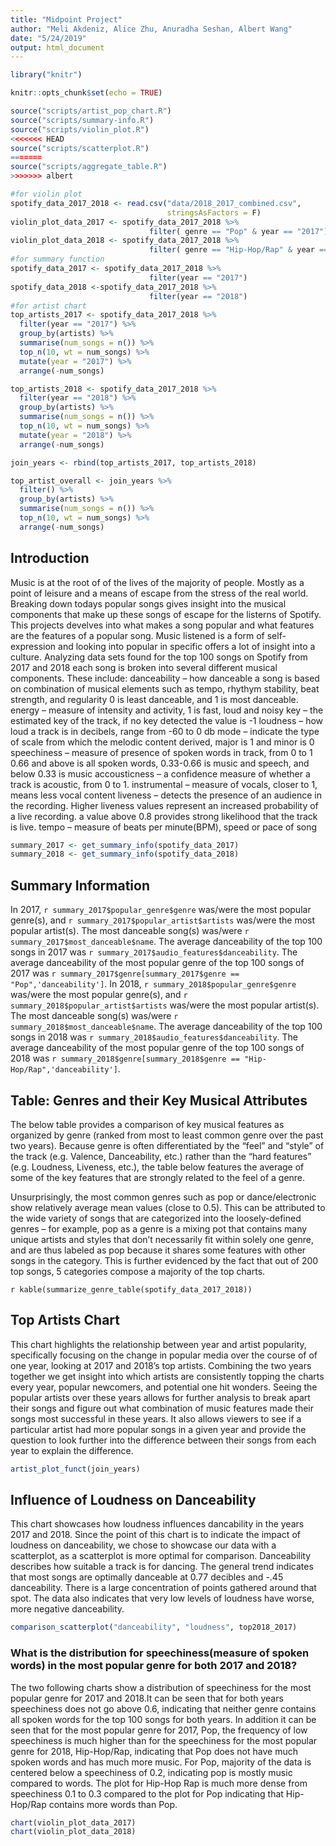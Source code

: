 ```yaml
---
title: "Midpoint Project"
author: "Meli Akdeniz, Alice Zhu, Anuradha Seshan, Albert Wang"
date: "5/24/2019"
output: html_document
---
```


```r
library("knitr")

knitr::opts_chunk$set(echo = TRUE)

source("scripts/artist_pop_chart.R")
source("scripts/summary-info.R")
source("scripts/violin_plot.R")
<<<<<<< HEAD
source("scripts/scatterplot.R")
=======
source("scripts/aggregate_table.R")
>>>>>>> albert

#for violin plot
spotify_data_2017_2018 <- read.csv("data/2018_2017_combined.csv", 
                                   stringsAsFactors = F)
violin_plot_data_2017 <- spotify_data_2017_2018 %>%
                               filter( genre == "Pop" & year == "2017")
violin_plot_data_2018 <- spotify_data_2017_2018 %>%
                               filter( genre == "Hip-Hop/Rap" & year == "2018")
#for summary function
spotify_data_2017 <- spotify_data_2017_2018 %>%
                               filter(year == "2017")
spotify_data_2018 <-spotify_data_2017_2018 %>%
                               filter(year == "2018")
#for artist chart
top_artists_2017 <- spotify_data_2017_2018 %>%
  filter(year == "2017") %>%
  group_by(artists) %>%
  summarise(num_songs = n()) %>%
  top_n(10, wt = num_songs) %>%
  mutate(year = "2017") %>%
  arrange(-num_songs)

top_artists_2018 <- spotify_data_2017_2018 %>%
  filter(year == "2018") %>%
  group_by(artists) %>%
  summarise(num_songs = n()) %>%
  top_n(10, wt = num_songs) %>%
  mutate(year = "2018") %>%
  arrange(-num_songs)

join_years <- rbind(top_artists_2017, top_artists_2018)

top_artist_overall <- join_years %>%
  filter() %>%
  group_by(artists) %>%
  summarise(num_songs = n()) %>%
  top_n(10, wt = num_songs) %>%
  arrange(-num_songs)
```

## Introduction
Music is at the root of of the lives of the majority of people. Mostly as a point of leisure and a means of escape from the stress of the real world. Breaking down todays popular songs gives insight into the musical components that make up these songs of escape for the listerns of Spotify. This projects develves into what makes a song popular and what features are the features of a popular song. Music listened is a form of self-expression and looking into popular in specific offers a lot of insight into a culture. Analyzing data sets found for the top 100 songs on Spotify from 2017 and 2018 each song is broken into several different musical components. These include: danceability -- how danceable a song is based on combination of musical elements such as tempo, rhythym stability, beat strength, and regularity 0 is least danceable, and 1 is most danceable.
energy -- measure of intensity and activity, 1 is fast, loud and noisy
key -- the estimated key of the track, if no key detected the value is -1
loudness -- how loud a track is in decibels, range from -60 to 0 db
mode -- indicate the type of scale from which the melodic content derived, major is 1 
and minor is 0
speechiness -- measure of presence of spoken words in track, from 0 to 1
0.66 and above is all spoken words, 0.33-0.66 is music and speech, and below 0.33 is music
accousticness -- a confidence measure of whether a track is acoustic, from 0 to 1.
instrumental -- measure of vocals, closer to 1, means less vocal content
liveness -- detects the presence of an audience in the recording. Higher liveness values represent an increased probability of a live recording. a value above 0.8 provides strong likelihood that the track is live.
tempo -- measure of beats per minute(BPM), speed or pace of song 
```r
summary_2017 <- get_summary_info(spotify_data_2017)
summary_2018 <- get_summary_info(spotify_data_2018)
```
## Summary Information

In 2017, `r summary_2017$popular_genre$genre` was/were the most popular genre(s), and `r summary_2017$popular_artist$artists` was/were the most popular artist(s). The most danceable song(s) was/were `r summary_2017$most_danceable$name`. The average danceability of the top 100 songs in 2017 was `r summary_2017$audio_features$danceability`. The average danceability of the most popular genre of the top 100 songs of 2017 was `r summary_2017$genre[summary_2017$genre == "Pop",'danceability']`.   In 2018, `r summary_2018$popular_genre$genre` was/were the most popular genre(s), and `r summary_2018$popular_artist$artists` was/were the most popular artist(s). The most danceable song(s) was/were `r summary_2018$most_danceable$name`. The average danceability of the top 100 songs in 2018 was `r summary_2018$audio_features$danceability`. The average danceability of the most popular genre of the top 100 songs of 2018 was `r summary_2018$genre[summary_2018$genre == "Hip-Hop/Rap",'danceability']`.

## Table: Genres and their Key Musical Attributes
The below table provides a comparison of key musical features as organized by
genre (ranked from most to least common genre over the past two years).
Because genre is often differentiated by the "feel" and "style" of the track
(e.g. Valence, Danceability, etc.) rather than the "hard features" (e.g.
Loudness, Liveness, etc.), the table below features the average of some of the
key features that are strongly related to the feel of a genre.

Unsurprisingly, the most common genres such as pop or dance/electronic show
relatively average mean values (close to 0.5). This can be attributed to the
wide variety of songs that are categorized into the loosely-defined genres --
for example, pop as a genre is a mixing pot that contains many unique artists 
and styles that don't necessarily fit within solely one genre, and are thus
labeled as pop because it shares some features with other songs in the category.
This is further evidenced by the fact that out of 200 top songs, 5 categories
compose a majority of the top charts.

`r kable(summarize_genre_table(spotify_data_2017_2018))`

## Top Artists Chart
This chart highlights the relationship between year and artist popularity, specifically focusing on the change in popular media over the course of of one year, looking at 2017 and 2018's top artists. Combining the two years together we get insight into which artists are consistently topping the charts every year, popular newcomers, and potential one hit wonders. Seeing the popular artists over these years allows for further analysis to break apart their songs and figure out what combination of music features made their songs most successful in these years. It also allows viewers to see if a particular artist had more popular songs in a given year and provide the question to look further into the difference between their songs from each year to explain the difference. 
```r
artist_plot_funct(join_years)
```


## Influence of Loudness on Danceability
This chart showcases how loudness influences dancability in the years 2017 and 2018. Since the point of this chart is to indicate the impact of loudness on danceability, we chose to showcase our data with a scatterplot, as a scatterplot is more optimal for comparison. Danceability describes how suitable a track is for dancing. The general trend indicates that most songs are optimally danceable at 0.77 decibles and -.45 danceability. There is a large concentration of points gathered around that spot. The data also indicates that very low levels of loudness have worse, more negative danceability.
```r
comparison_scatterplot("danceability", "loudness", top2018_2017)
```

### What is the distribution for speechiness(measure of spoken words) in the most popular genre for both 2017 and 2018?
The two following charts show a distribution of speechiness for the most popular genre for 2017 and 2018.It can be seen that for both years speechiness does not go above 0.6, indicating that neither genre contains all spoken words for the top 100 songs for both years. In addition it can be seen that for the most popular genre for 2017, Pop, the frequency of low speechiness is much higher than for the speechiness for the most popular genre for 2018, Hip-Hop/Rap, indicating that Pop does not have much spoken words and has much more music. For Pop, majority of the data is centered below a speechiness of 0.2, indicating pop is mostly music compared to words. The plot for Hip-Hop Rap is much more dense from speechiness 0.1 to 0.3 compared to the plot for Pop indicating that Hip-Hop/Rap contains more words than Pop. 

```r
chart(violin_plot_data_2017)
chart(violin_plot_data_2018)
```

